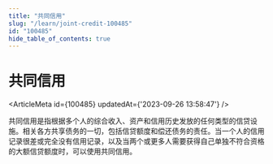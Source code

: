 ```yaml
---
title: "共同信用"
slug: "/learn/joint-credit-100485"
id: "100485"
hide_table_of_contents: true
---
```



# 共同信用

<ArticleMeta id={100485} updatedAt={'2023-09-26 13:58:47'} />
<div className='border-solid border-b border-t-0 my-4 border-[var(--ifm-color-gray-300)]' />

共同信用是指根据多个人的综合收入、资产和信用历史发放的任何类型的信贷设施。相关各方共享债务的一切，包括信贷额度和偿还债务的责任。当一个人的信用记录很差或完全没有信用记录，以及当两个或更多人需要获得自己单独不符合资格的大额信贷额度时，可以使用共同信用。
